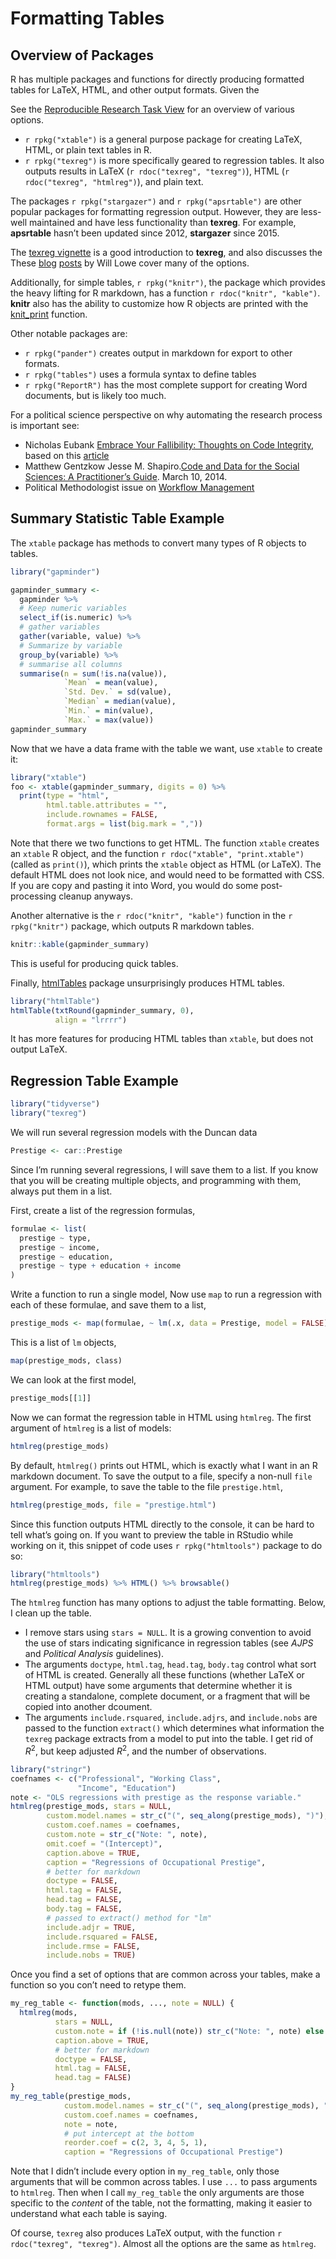 # Formatting Tables

## Overview of Packages

R has multiple packages and functions for directly producing formatted tables
for LaTeX, HTML, and other output formats.
Given the 

See the [Reproducible Research Task View](https://cran.r-project.org/web/views/ReproducibleResearch.html) for an overview of various options.

- `r rpkg("xtable")` is a general purpose package for creating LaTeX, HTML, or plain text tables in R.
- `r rpkg("texreg")` is more specifically geared to regression tables. It also outputs results in LaTeX (`r rdoc("texreg", "texreg")`),
HTML (`r rdoc("texreg", "htmlreg")`), and plain text.

The packages `r rpkg("stargazer")` and `r rpkg("apsrtable")` are other popular packages for formatting regression output.
However, they are less-well maintained and have less functionality than **texreg**. For example, **apsrtable** hasn't been updated since 2012, **stargazer** since 2015.

The [texreg vignette](https://cran.r-project.org/web/packages/texreg/vignettes/texreg.pdf) is a good introduction to **texreg**, and also discusses the 
These [blog](http://conjugateprior.org/2013/10/call-them-what-you-will/) [posts](http://conjugateprior.org/2013/03/r-to-latex-packages-coverage/) by Will Lowe cover many of the options.

Additionally, for simple tables, `r rpkg("knitr")`, the package which provides the heavy lifting for R markdown, has a function `r rdoc("knitr", "kable")`.
**knitr** also has the ability to customize how R objects are printed with the [knit_print](https://cran.rstudio.com/web/packages/knitr/vignettes/knit_print.html) function.

Other notable packages are:

- `r rpkg("pander")` creates output in markdown for export to other formats.
- `r rpkg("tables")` uses a formula syntax to define tables
- `r rpkg("ReportR")` has the most complete support for creating Word documents, but is likely too much.


For a political science perspective on why automating the research process is important see:

- Nicholas Eubank [Embrace Your Fallibility: Thoughts on Code Integrity](https://thepoliticalmethodologist.com/2016/06/06/embrace-your-fallibility-thoughts-on-code-integrity/), based on this [article](https://doi.org/10.1017/S1049096516000196)
- Matthew Gentzkow Jesse M. Shapiro.[Code and Data for the Social Sciences:
A Practitioner’s Guide](http://web.stanford.edu/~gentzkow/research/CodeAndData.pdf). March 10, 2014.
- Political Methodologist issue on [Workflow Management](http://www.jakebowers.org/PAPERS/tpm_v18_n2.pdf)

## Summary Statistic Table Example

The `xtable` package has methods to convert many types of R objects to tables.

```r
library("gapminder")

gapminder_summary <-
  gapminder %>%
  # Keep numeric variables
  select_if(is.numeric) %>%
  # gather variables
  gather(variable, value) %>%
  # Summarize by variable
  group_by(variable) %>%
  # summarise all columns
  summarise(n = sum(!is.na(value)),
            `Mean` = mean(value),
            `Std. Dev.` = sd(value),
            `Median` = median(value),
            `Min.` = min(value),
            `Max.` = max(value))
gapminder_summary
```

Now that we have a data frame with the table we want, use `xtable` to create
it:
```r
library("xtable")
foo <- xtable(gapminder_summary, digits = 0) %>%
  print(type = "html",
        html.table.attributes = "",
        include.rownames = FALSE,
        format.args = list(big.mark = ","))
```
Note that there we two functions to get HTML. The function `xtable` creates
an `xtable` R object, and the function `r rdoc("xtable", "print.xtable")` (called as `print()`), which prints the `xtable` object as HTML (or LaTeX).
The default HTML does not look nice, and would need to be formatted with CSS.
If you are copy and pasting it into Word, you would do some post-processing cleanup anyways.

Another alternative is the `r rdoc("knitr", "kable")` function in the `r rpkg("knitr")` package, which outputs R markdown tables.
```r
knitr::kable(gapminder_summary)
```

This is useful for producing quick tables.

Finally, [htmlTables](https://cran.r-project.org/web/packages/htmlTable/vignettes/tables.html) package unsurprisingly produces HTML tables.
```r
library("htmlTable")
htmlTable(txtRound(gapminder_summary, 0),
          align = "lrrrr")
```
It has more features for producing HTML tables than `xtable`, but does not output LaTeX.

## Regression Table Example

```r
library("tidyverse")
library("texreg")
```

We will run several regression models with the Duncan data

```r
Prestige <- car::Prestige
```

Since I'm running several regressions, I will save them to a list.
If you know that you will be creating multiple objects, and programming with them, always put them in a list.

First, create a list of the regression formulas,
```r
formulae <- list(
  prestige ~ type,
  prestige ~ income,
  prestige ~ education,
  prestige ~ type + education + income
)
```
Write a function to run a single model,
Now use `map` to run a regression with each of these formulae, 
and save them to a list,
```r
prestige_mods <- map(formulae, ~ lm(.x, data = Prestige, model = FALSE))
```
This is a list of `lm` objects,
```r
map(prestige_mods, class)
```
We can look at the first model,
```r
prestige_mods[[1]]
```

Now we can format the regression table in HTML using `htmlreg`.
The first argument of `htmlreg` is a list of models:
```r
htmlreg(prestige_mods)
```

By default, `htmlreg()` prints out HTML, which is exactly what I want in an R markdown document. 
To save the output to a file, specify a non-null `file` argument.
For example, to save the table to the file `prestige.html`,
```r
htmlreg(prestige_mods, file = "prestige.html")
```

Since this function outputs HTML directly to the console, it can be hard to tell what's going on.
If you want to preview the table in RStudio while working on it, this
snippet of code uses `r rpkg("htmltools")` package to do so:
```r
library("htmltools")
htmlreg(prestige_mods) %>% HTML() %>% browsable()
```

The `htmlreg` function has many options to adjust the table formatting.
Below, I clean up the table. 

- I remove stars using `stars = NULL`. It is a growing convention to avoid the use of stars indicating significance in regression tables (see *AJPS* and *Political Analysis* guidelines).
- The arguments `doctype`, `html.tag`, `head.tag`, `body.tag` control what sort of HTML is created. Generally all these functions (whether LaTeX or HTML output) have some arguments that determine whether it is creating a standalone, complete document, or a fragment that will be copied into another dcoument.
- The arguments `include.rsquared`, `include.adjrs`, and `include.nobs` are passed to the function `extract()` which determines what information the `texreg` package extracts from a model to put into the table. I get rid of $R^2$, but keep adjusted $R^2$, and the number of observations.

```r
library("stringr")
coefnames <- c("Professional", "Working Class",
               "Income", "Education")
note <- "OLS regressions with prestige as the response variable."
htmlreg(prestige_mods, stars = NULL,
        custom.model.names = str_c("(", seq_along(prestige_mods), ")"),
        custom.coef.names = coefnames,
        custom.note = str_c("Note: ", note),
        omit.coef = "(Intercept)",
        caption.above = TRUE,
        caption = "Regressions of Occupational Prestige",
        # better for markdown
        doctype = FALSE,
        html.tag = FALSE,
        head.tag = FALSE,
        body.tag = FALSE, 
        # passed to extract() method for "lm"
        include.adjr = TRUE,
        include.rsquared = FALSE,
        include.rmse = FALSE,
        include.nobs = TRUE)
```

Once you find a set of options that are common across your tables, make a function so you con't need to retype them.

```r
my_reg_table <- function(mods, ..., note = NULL) {
  htmlreg(mods,
          stars = NULL,
          custom.note = if (!is.null(note)) str_c("Note: ", note) else NULL,
          caption.above = TRUE,
          # better for markdown
          doctype = FALSE,
          html.tag = FALSE,
          head.tag = FALSE)       
}
my_reg_table(prestige_mods,
            custom.model.names = str_c("(", seq_along(prestige_mods), ")"),
            custom.coef.names = coefnames,
            note = note,
            # put intercept at the bottom
            reorder.coef = c(2, 3, 4, 5, 1),
            caption = "Regressions of Occupational Prestige")
```
Note that I didn't include every option in `my_reg_table`, only those arguments that will be common across tables.
I use `...` to pass arguments to `htmlreg`.
Then when I call `my_reg_table` the only arguments are those specific to the
*content* of the table, not the formatting, making it easier to understand what each table is saying.

Of course, `texreg` also produces LaTeX output, with the function `r rdoc("texreg", "texreg")`.
Almost all the options are the same as `htmlreg`.
